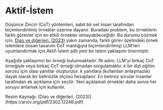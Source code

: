 # Aktif-İstem


Düşünce Zinciri (CoT) yöntemleri, sabit bir set insan tarafından biçimlendirilmiş örnekler üzerine dayanır. Buradaki problem, bu örneklerin farklı görevler için en etkili örnekler olmayabileceğidir. Bu durumu çözmek için, [Diao ve diğerleri, (2023)](https://arxiv.org/pdf/2302.12246.pdf) yakın zamanda, farklı görev özelindeki örnek istemlere (insan tasarımı CoT mantığıyla biçimlendirilmiş) LLM'leri uyumlandırmak için Aktif-İstem adlı yeni bir istem yaklaşımı önermiştir.

Aşağıda yaklaşımın bir örneği bulunmaktadır. İlk adım, LLM'yi birkaç CoT örneğiyle veya birkaç CoT örneği olmadan sorgulamaktır. *k* bir dizi eğitim sorusu için olası yanıtlar oluşturulur. *k* yanıtlara (kullanılan anlaşmazlık) dayalı olarak bir belirsizlik ölçüsü hesaplanır. En belirsiz sorular insanlar tarafından ek açıklama için seçilir. Yeni açıklamalı örnekler daha sonra her soruyu anlamak için kullanılır.

<Screenshot src={ACTIVE} alt="ACTIVE" />
Resim Kaynağı: [Diao ve diğerleri, (2023)](https://arxiv.org/pdf/2302.12246.pdf)